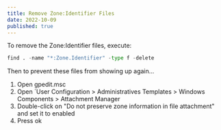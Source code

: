 ---
title: Remove Zone:Identifier Files
date: 2022-10-09
published: true
---

To remove the Zone:Identifier files, execute:
```python
find . -name "*:Zone.Identifier" -type f -delete
```

Then to prevent these files from showing up again...

1. Open gpedit.msc
2. Open `User Configuration > Administratives Templates > Windows Components > Attachment Manager
3. Double-click on "Do not preserve zone information in file attachment" and set it to enabled
4. Press ok